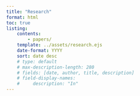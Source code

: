 ```yaml
---
title: "Research"
format: html
toc: true
listing:
    contents:
        - papers/
    template: ../assets/research.ejs
    date-format: YYYY
    sort: date desc
    # type: default
    # max-description-length: 280
    # fields: [date, author, title, description]
    # field-display-names: 
    #     description: "In" 
---
```

